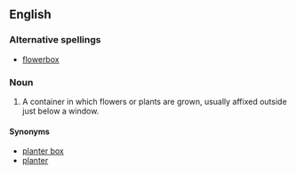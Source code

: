==English==

===Alternative spellings===
* [[flowerbox]]

===Noun===
{{en-noun|sg=[[flower]] [[box]]|pl=flower boxes}}

#A container in which flowers or plants are grown, usually affixed outside just below a window. 

====Synonyms====
*[[planter box]]
*[[planter]]